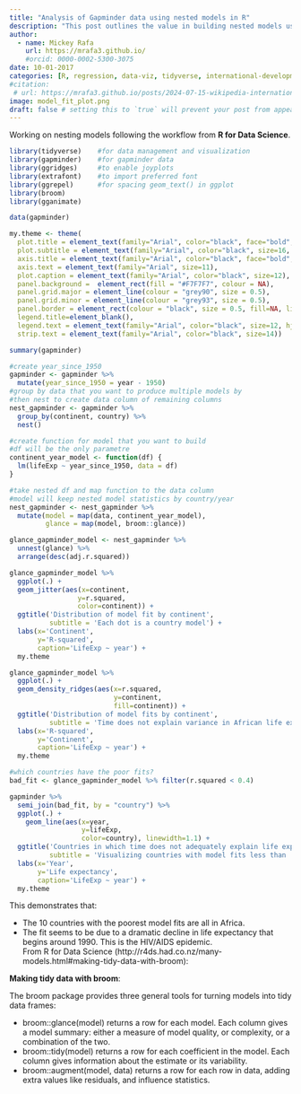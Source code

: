 ```yaml
---
title: "Analysis of Gapminder data using nested models in R"
description: "This post outlines the value in building nested models using the purrr and broom packages"
author:
  - name: Mickey Rafa
    url: https://mrafa3.github.io/
    #orcid: 0000-0002-5300-3075
date: 10-01-2017
categories: [R, regression, data-viz, tidyverse, international-development] # self-defined categories
#citation: 
 # url: https://mrafa3.github.io/posts/2024-07-15-wikipedia-international-mens-soccer/ 
image: model_fit_plot.png
draft: false # setting this to `true` will prevent your post from appearing on your listing page until you're ready!
---
```


Working on nesting models following the workflow from **R for Data Science**.

```r
library(tidyverse)    #for data management and visualization
library(gapminder)    #for gapminder data
library(ggridges)     #to enable joyplots
library(extrafont)    #to import preferred font
library(ggrepel)      #for spacing geom_text() in ggplot
library(broom)
library(gganimate)

data(gapminder)

my.theme <- theme(
  plot.title = element_text(family="Arial", color="black", face="bold", size=18, hjust=0), 
  plot.subtitle = element_text(family="Arial", color="black", size=16, hjust=0), 
  axis.title = element_text(family="Arial", color="black", face="bold", size=12), 
  axis.text = element_text(family="Arial", size=11), 
  plot.caption = element_text(family="Arial", color="black", size=12), 
  panel.background =  element_rect(fill = "#F7F7F7", colour = NA), 
  panel.grid.major = element_line(colour = "grey90", size = 0.5),
  panel.grid.minor = element_line(colour = "grey93", size = 0.5),
  panel.border = element_rect(colour = "black", size = 0.5, fill=NA, linetype = 1),
  legend.title=element_blank(), 
  legend.text = element_text(family="Arial", color="black", size=12, hjust=0),
  strip.text = element_text(family="Arial", color="black", size=14))
```

```r
summary(gapminder)
```

```r
#create year_since_1950
gapminder <- gapminder %>% 
  mutate(year_since_1950 = year - 1950)
#group by data that you want to produce multiple models by
#then nest to create data column of remaining columns
nest_gapminder <- gapminder %>% 
  group_by(continent, country) %>% 
  nest()

#create function for model that you want to build
#df will be the only parametre
continent_year_model <- function(df) {
  lm(lifeExp ~ year_since_1950, data = df)
}

#take nested df and map function to the data column
#model will keep nested model statistics by country/year
nest_gapminder <- nest_gapminder %>% 
  mutate(model = map(data, continent_year_model),
         glance = map(model, broom::glance))

glance_gapminder_model <- nest_gapminder %>% 
  unnest(glance) %>% 
  arrange(desc(adj.r.squared))
```

```r
glance_gapminder_model %>% 
  ggplot(.) + 
  geom_jitter(aes(x=continent,
                 y=r.squared,
                 color=continent)) + 
  ggtitle('Distribution of model fit by continent',
          subtitle = 'Each dot is a country model') + 
  labs(x='Continent',
       y='R-squared',
       caption='LifeExp ~ year') + 
  my.theme
```

```r
glance_gapminder_model %>% 
  ggplot(.) + 
  geom_density_ridges(aes(x=r.squared, 
                          y=continent,
                          fill=continent)) + 
  ggtitle('Distribution of model fits by continent',
          subtitle = 'Time does not explain variance in African life expectancy as strongly as others') + 
  labs(x='R-squared',
       y='Continent',
       caption='LifeExp ~ year') + 
  my.theme
```

```r
#which countries have the poor fits?
bad_fit <- glance_gapminder_model %>% filter(r.squared < 0.4)

gapminder %>% 
  semi_join(bad_fit, by = "country") %>% 
  ggplot(.) + 
    geom_line(aes(x=year, 
                  y=lifeExp, 
                  color=country), linewidth=1.1) + 
  ggtitle('Countries in which time does not adequately explain life expectancy',
          subtitle = 'Visualizing countries with model fits less than .4') + 
  labs(x='Year',
       y='Life expectancy',
       caption='LifeExp ~ year') + 
  my.theme
```

This demonstrates that:  

*  The 10 countries with the poorest model fits are all in Africa.  
*  The fit seems to be due to a dramatic decline in life expectancy that begins around 1990. This is the HIV/AIDS epidemic.  
From R for Data Science (http://r4ds.had.co.nz/many-models.html#making-tidy-data-with-broom):  

**Making tidy data with broom**:  

The broom package provides three general tools for turning models into tidy data frames:  

*  broom::glance(model) returns a row for each model. Each column gives a model summary: either a measure of model quality, or complexity, or a combination of the two.  
*  broom::tidy(model) returns a row for each coefficient in the model. Each column gives information about the estimate or its variability.  
*  broom::augment(model, data) returns a row for each row in data, adding extra values like residuals, and influence statistics.  